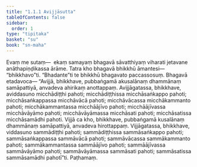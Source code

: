 ```yaml
---
title: "1.1.1 Avijjāsutta"
tableOfContents: false
sidebar:
  order: 1
type: "tipitaka"
basket: "su"
book: "sn-maha"
---
```



<DynamicBreadcrumb />

<Division number="1" book="sn-maha">

<Paragraph number="2" book="sn-maha">
Evaṃ me sutaṃ—  ekaṃ samayaṃ bhagavā sāvatthiyaṃ viharati jetavane anāthapiṇḍikassa ārāme. Tatra kho bhagavā bhikkhū āmantesi—  “bhikkhavo”ti. “Bhadante”ti te bhikkhū bhagavato paccassosuṃ. Bhagavā etadavoca—
</Paragraph>

<Paragraph number="3" book="sn-maha">
“Avijjā, bhikkhave, pubbaṅgamā akusalānaṃ dhammānaṃ samāpattiyā, anvadeva ahirikaṃ anottappaṃ. Avijjāgatassa, bhikkhave, aviddasuno micchādiṭṭhi pahoti; micchādiṭṭhissa micchāsaṅkappo pahoti; micchāsaṅkappassa micchāvācā pahoti; micchāvācassa micchākammanto pahoti; micchākammantassa micchāājīvo pahoti; micchāājīvassa micchāvāyāmo pahoti; micchāvāyāmassa micchāsati pahoti; micchāsatissa micchāsamādhi pahoti.
</Paragraph>

<Paragraph number="4" book="sn-maha">
Vijjā ca kho, bhikkhave, pubbaṅgamā kusalānaṃ dhammānaṃ samāpattiyā, anvadeva hirottappaṃ. Vijjāgatassa, bhikkhave, viddasuno sammādiṭṭhi pahoti; sammādiṭṭhissa sammāsaṅkappo pahoti; sammāsaṅkappassa sammāvācā pahoti; sammāvācassa sammākammanto pahoti; sammākammantassa sammāājīvo pahoti; sammāājīvassa sammāvāyāmo pahoti; sammāvāyāmassa sammāsati pahoti; sammāsatissa sammāsamādhi pahotī”ti.

</Paragraph>
</Division>

<Paragraph number="5" type="center" book="sn-maha">
Paṭhamaṃ.
</Paragraph>